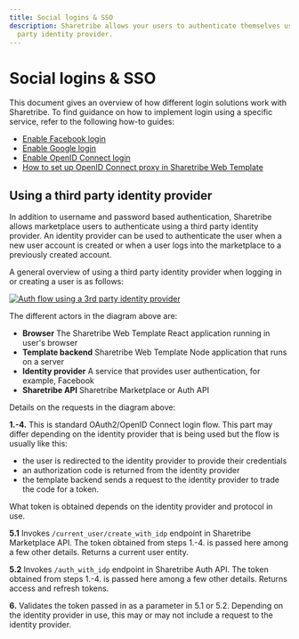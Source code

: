 ```yaml
---
title: Social logins & SSO
description: Sharetribe allows your users to authenticate themselves using a 3rd
  party identity provider.
---
```


# Social logins & SSO

This document gives an overview of how different login solutions work
with Sharetribe. To find guidance on how to implement login using a
specific service, refer to the following how-to guides:

- [Enable Facebook login](/how-to/users-and-authentication/enable-facebook-login/)
- [Enable Google login](/how-to/users-and-authentication/enable-google-login/)
- [Enable OpenID Connect login](/how-to/users-and-authentication/enable-open-id-connect-login/)
- [How to set up OpenID Connect proxy in Sharetribe Web Template](/how-to/users-and-authentication/setup-open-id-connect-proxy/)

## Using a third party identity provider

In addition to username and password based authentication, Sharetribe
allows marketplace users to authenticate using a third party identity
provider. An identity provider can be used to authenticate the user when
a new user account is created or when a user logs into the marketplace
to a previously created account.

A general overview of using a third party identity provider when logging
in or creating a user is as follows:

[![Auth flow using a 3rd party identity provider](./auth-flow.png "Auth flow using a 3rd party identity provider")](/background-assets/sso-auth-flow-large.png)

The different actors in the diagram above are:

- **Browser** The Sharetribe Web Template React application running in
  user's browser
- **Template backend** Sharetribe Web Template Node application that
  runs on a server
- **Identity provider** A service that provides user authentication, for
  example, Facebook
- **Sharetribe API** Sharetribe Marketplace or Auth API

Details on the requests in the diagram above:

**1.-4.** This is standard OAuth2/OpenID Connect login flow. This part
may differ depending on the identity provider that is being used but the
flow is usually like this:

- the user is redirected to the identity provider to provide their
  credentials
- an authorization code is returned from the identity provider
- the template backend sends a request to the identity provider to trade
  the code for a token.

What token is obtained depends on the identity provider and protocol in
use.

**5.1** Invokes `/current_user/create_with_idp` endpoint in Sharetribe
Marketplace API. The token obtained from steps 1.-4. is passed here
among a few other details. Returns a current user entity.

**5.2** Invokes `/auth_with_idp` endpoint in Sharetribe Auth API. The
token obtained from steps 1.-4. is passed here among a few other
details. Returns access and refresh tokens.

**6.** Validates the token passed in as a parameter in 5.1 or 5.2.
Depending on the identity provider in use, this may or may not include a
request to the identity provider.
